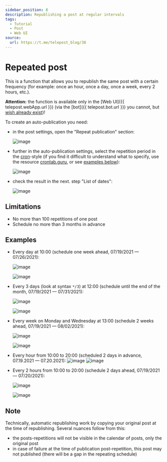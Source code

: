 ```yaml
---
sidebar_position: 8
description: Republishing a post at regular intervals
tags:
  - Tutorial
  - Post
  - Web UI
source:
  url: https://t.me/telepost_blog/38
---
```


# Repeated post

This is a function that allows you to republish the same post with a certain frequency (for example: once an hour, once a day, once a week, every 2 hours, etc.).

**Attention:** the function is available only in the [Web UI]({{ telepost.webApp.url }}) (via the [bot]({{ telepost.bot.url }}) you cannot, but [wish already exist](https://github.com/Telepost-me/support/issues/39))!

To create an auto-publication you need:

* in the post settings, open the "Repeat publication" section:

  ![image](/images/126070159-8f4a327b-6b8c-4669-b707-89436a22a269.png)

* further in the auto-publication settings, select the repetition period in the [cron](https://en.wikipedia.org/wiki/Cron)-style (if you find it difficult to understand what to specify, use the resource [crontab.guru](https://crontab.guru), or see [examples below](#examples)):

  ![image](/images/126074407-a20cfe1d-2fed-46a0-8c83-19367778ecf6.png)

* check the result in the next. step "List of dates":

  ![image](/images/126080926-1bf5b5cb-dd00-4246-be11-81bb4598fdd0.png)

## Limitations

* No more than 100 repetitions of one post
* Schedule no more than 3 months in advance

## Examples

* Every day at 10:00 (schedule one week ahead, 07/19/2021 — 07/26/2021):

  ![image](/images/126081296-72fd5bc6-44ca-4ec7-9647-c5a1d17e5aec.png)

  ![image](/images/126081158-b163cacf-f31b-4d2b-a7fd-1ea3f95b1ae5.png)

* Every 3 days (look at syntax `*/3`) at 12:00 (schedule until the end of the month, 07/19/2021 — 07/31/2021):

  ![image](/images/126081244-2b79d6c2-4153-46bd-85b8-c9dafbee9f31.png)

  ![image](/images/126081209-09daf9c8-fc48-471d-81b2-b32a3485db77.png)

* Every week on Monday and Wednesday at 13:00 (schedule 2 weeks ahead, 07/19/2021 — 08/02/2021):

  ![image](/images/126081352-1b62ddeb-2f0c-4c70-993a-37a22e65c2f0.png)

  ![image](/images/126081367-a30c3a38-609c-4867-b75d-d06b35f01c42.png)

* Every hour from 10:00 to 20:00 (scheduled 2 days in advance, 07.19.2021 — 07.20.2021):
  ![image](/images/126081521-2dcd5f46-8b2e-47d3-bebe-2cee9aa8c868.png)
  ![image](/images/126081578-47c748a5-3d85-452c-a9f4-e4cf421af7ee.png)

* Every 2 hours from 10:00 to 20:00 (schedule 2 days ahead, 07/19/2021 — 07/20/2021):

  ![image](/images/126081677-23bdb313-fa79-40bf-886d-856abb08a80e.png)

  ![image](/images/126082153-41175d22-0ddb-4397-8bf1-a3c1ed2fecb9.png)

## Note

Technically, automatic republishing work by copying your original post at the time of republishing. Several nuances follow from this:

* the posts-repetitions will not be visible in the calendar of posts, only the original post
* in case of failure at the time of publication post-repetition, this post may not published (there will be a gap in the repeating schedule)
